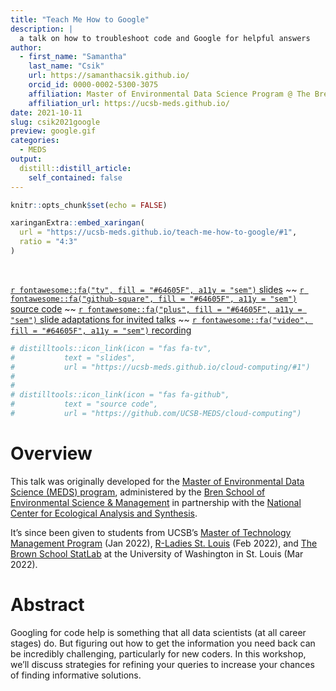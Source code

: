 ```yaml
---
title: "Teach Me How to Google"
description: |
  a talk on how to troubleshoot code and Google for helpful answers
author:
  - first_name: "Samantha" 
    last_name: "Csik"
    url: https://samanthacsik.github.io/
    orcid_id: 0000-0002-5300-3075
    affiliation: Master of Environmental Data Science Program @ The Bren School (UCSB) & The National Center for Ecological Analysis and Synthesis
    affiliation_url: https://ucsb-meds.github.io/
date: 2021-10-11
slug: csik2021google
preview: google.gif
categories:
  - MEDS
output:
  distill::distill_article:
    self_contained: false
---
```


```r
knitr::opts_chunk$set(echo = FALSE)
```

```r
xaringanExtra::embed_xaringan(
  url = "https://ucsb-meds.github.io/teach-me-how-to-google/#1",
  ratio = "4:3"
)
```

<br>

[`r fontawesome::fa("tv", fill = "#64605F", a11y = "sem")` slides](https://ucsb-meds.github.io/teach-me-how-to-google/#1) ~~ [`r fontawesome::fa("github-square", fill = "#64605F", a11y = "sem")` source code](https://github.com/UCSB-MEDS/teach-me-how-to-google) ~~ [`r fontawesome::fa("plus", fill = "#64605F", a11y = "sem")` slide adaptations for invited talks](https://samanthacsik.github.io/teach-me-how-to-google/) ~~ [`r fontawesome::fa("video", fill = "#64605F", a11y = "sem")` recording](https://drive.google.com/file/d/1eAluhmkL3PBvhYXzQ5T6X6TOO1pQStSQ/view)

```r
# distilltools::icon_link(icon = "fas fa-tv",
#           text = "slides",
#           url = "https://ucsb-meds.github.io/cloud-computing/#1")
#           
#           
# distilltools::icon_link(icon = "fas fa-github",
#           text = "source code",
#           url = "https://github.com/UCSB-MEDS/cloud-computing")
```

# Overview

This talk was originally developed for the [Master of Environmental Data Science (MEDS) program](https://ucsb-meds.github.io/), administered by the [Bren School of Environmental Science & Management](https://bren.ucsb.edu/masters-programs/master-environmental-data-science) in partnership with the [National Center for Ecological Analysis and Synthesis](https://www.nceas.ucsb.edu/).

It's since been given to students from UCSB's [Master of Technology Management Program](https://tmp.ucsb.edu/academics/master-technology-management) (Jan 2022), [R-Ladies St. Louis](https://www.meetup.com/rladies-st-louis/?_cookie-check=tJVp_VfFF4axweCV) (Feb 2022), and [The Brown School StatLab](https://gwbweb.wustl.edu/News/Pages/Brown-School-StatLab-offers-statistics-support.aspx) at the University of Washington in St. Louis (Mar 2022).

# Abstract

Googling for code help is something that all data scientists (at all career stages) do. But figuring out how to get the information you need back can be incredibly challenging, particularly for new coders. In this workshop, we’ll discuss strategies for refining your queries to increase your chances of finding informative solutions.
